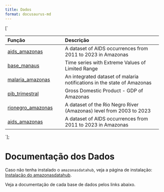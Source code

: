 ```yaml
---
title: Dados
format: docusaurus-md
---
```





[`
<table>
<colgroup>
<col style="width: 37%" />
<col style="width: 62%" />
</colgroup>
<thead>
<tr>
<th style="text-align: left;">Função</th>
<th style="text-align: left;">Descrição</th>
</tr>
</thead>
<tbody>
<tr>
<td style="text-align: left;"><a href="./aids_amazonas">aids_amazonas</a></td>
<td style="text-align: left;">A dataset of AIDS occurrences from 2011 to 2023 in Amazonas</td>
</tr>
<tr>
<td style="text-align: left;"><a href="./base_manaus">base_manaus</a></td>
<td style="text-align: left;">Time series with Extreme Values of Limited Range</td>
</tr>
<tr>
<td style="text-align: left;"><a href="./malaria_amazonas">malaria_amazonas</a></td>
<td style="text-align: left;">An integrated dataset of malaria notifications in the state of Amazonas</td>
</tr>
<tr>
<td style="text-align: left;"><a href="./pib_trimestral">pib_trimestral</a></td>
<td style="text-align: left;">Gross Domestic Product - GDP of Amazonas</td>
</tr>
<tr>
<td style="text-align: left;"><a href="./rionegro_amazonas">rionegro_amazonas</a></td>
<td style="text-align: left;">A dataset of the Rio Negro River (Amazonas) level from 2003 to 2023</td>
</tr>
<tr>
<td style="text-align: left;"><a href="./aids_amazonas">aids_amazonas</a></td>
<td style="text-align: left;">A dataset of AIDS occurrences from 2011 to 2023 in Amazonas</td>
</tr>
</tbody>
</table>
`];

# Documentação dos Dados

Caso não tenha instalado o `amazonasdatahub`, veja a página de
instalação: [Instalação do amazonasdatahub](../instalacao).

Veja a documentação de cada base de dados pelos links abaixo.

<div dangerouslySetInnerHTML={{ __html: quartoRawHtml[0] }} />
